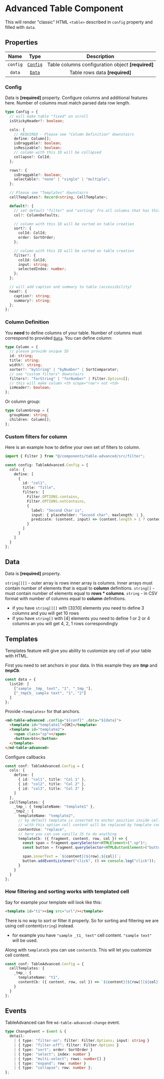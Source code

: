 # Advanced Table Component

This will render "classic" HTML `<table>` described in `config` property and filled with `data`.

## Properties

| Name     | Type                | Description                                       |
| :-------: | :------------------: | :------------------------------------------------:|
| `config` | [`Config`](#config) | Table columns configuration object **[required]** |
| `data`   | [`Data`](#data)     | Table rows data **[required]**                    |

### Config

Data is **[required]** property.
Configure columns and additional features here. Number of columns must match parsed data row length.

```ts
type Config = {
  // will make table "fixed" on scroll
  isStickyHeader?: boolean;

  cols: {
    // REQUIRED - Please see "Column Definition" downstairs
    define: Column[];
    isDraggable?: boolean;
    isResizable?: boolean;
    // column with this ID will be collapsed
    collapse?: ColId;
  };

  rows?: {
    isDraggable?: boolean;
    selectable?: "none" | "single" | "multiple";
  };

  // Please see "Templates" downstairs
  cellTemplates?: Record<string, CellTemplate>;

  default?: {
    // set default "filter" and "sorting" fro all columns that has this props undefined
    col?: ColumnDefaults;

    // column with this ID will be sorted on table creation
    sort?: {
      colId: ColId;
      order: SortOrder;
    };

    // column with this ID will be sorted on table creation
    filter?: {
      colId: ColId;
      input: string;
      selectedIndex: number;
    };
  };

  // will add caption and summary to table (accessibility)
  head?: {
    caption?: string;
    summary?: string;
  };
};
```

### Column Definition

You **need** to define columns of your table.
Number of columns must correspond to provided [`Data`](#data).
You can define column:

```ts
type Column = {
  // please provide unique ID
  id: string;
  title: string;
  width?: string;
  sorter?: "byString" | "byNumber" | SortComparator;
  // see "custom filters" downstairs
  filters?: "forString" | "forNumber" | Filter.Options[];
  // this will make column <th scope="row"> not <td>
  isHeader?: boolean;
};
```

Or column group:

```ts
type ColumnGroup = {
  groupName: string;
  children: Column[];
};
```

### Custom filters for column

Here is an example how to define your own set of filters to column.

```ts
import { Filter } from "@/components/table-advanced/src/filter"; 

const config: TableAdvanced.Config = {
  cols: {
    define: [
      {
        id: "col1",
        title: "Title",
        filters: [
          Filter.OPTIONS.contains,
          Filter.OPTIONS.notContains,
          {
            label: "Second Char is",
            input: { placeholder: "Second char", maxlength: 1 },
            predicate: (content, input) => (content.length > 1 ? content[1] == input : false)
          }
        ]
      }
    ]
  }
};
```

## Data

Data is **[required]** property.

`string[][]` - outer array is rows inner array is columns. Inner arrays must contain number of elements that is equal to **column** definitions.
`string[]` - must contain number of elements equal to **rows \* columns**.
`string` - in CSV format with number of columns equal to **column** definitions.

- if you have `string[][]` with [3][10] elements you need to define 3 columns and you will get 10 rows
- if you have `string[]` with [4] elements you need to define 1 or 2 or 4 columns an you will get 4, 2, 1 rows correspondingly

## Templates

Templates feature will give you ability to customize any cell of your table with HTML.

First you need to set anchors in your data.
In this example they are **_tmp_** and **_tmpCb_**.

```ts
const data = {
  list2d: [
    ["sample _tmp_ text", "1", "_tmp_"],
    ["_tmpCb_ sample text", "1", "2"]
  ]
};
```

Provide `<templates>` for that anchors.

```html
<md-table-advanced .config="${conf}" .data="${data}">
  <template id="template1">[OK]</template>
  <template id="template2">
    <span class="sp"></span>
    <button>btn</button>
  </template>
</md-table-advanced>
```

Configure callbacks

```ts
const conf: TableAdvanced.Config = {
  cols: {
    define: [
      { id: "col1", title: "Col 1" },
      { id: "col2", title: "Col 2" },
      { id: "col3", title: "Col 3" }
    ]
  },
  cellTemplates: {
    _tmp_: { templateName: "template1" },
    _tmp2_: {
      templateName: "template2",
      // by default template is inserted to anchor position inside cell text
      // with this option cell content will be replaced by template content
      contentUse: "replace",
      // here you can use vanilla JS to do anything
      templateCb: ({ fragment, content, row, col }) => {
        const span = fragment.querySelector<HTMLElement>(".sp")!;
        const button = fragment.querySelector<HTMLButtonElement>("button")!;

        span.innerText = `${content}[${row},${col}]`;
        button.addEventListener("click", () => console.log("click"));
      }
    }
  }
};
```

### How filtering and sorting works with templated cell

Say for example your template will look like this:

```html
<template id="t1"><img src="url"/></template>
```

There is no way to sort or filter it properly.
So for sorting and filtering we are using cell content(`string`) instead.

- for example you have `"sample _t1_ text"` cell content. `"sample text"` will be used.

Along with `templateCb` you can use `contentCb`. This will let you customize cell content.
```ts
const conf: TableAdvanced.Config = {
  cellTemplates: {
    _tmp_: {
      templateName: "t1",
      contentCb: ({ content, row, col }) => `${content}[${row}][${col}]`
    }
  }
};
```

## Events

TableAdvanced can fire `md-table-advanced-change` event.

```ts
type ChangeEvent = Event & {
  detail:
    | { type: "filter-on"; filter: Filter.Options; input: string }
    | { type: "filter-off"; filter: Filter.Options }
    | { type: "sort"; order: SortOrder }
    | { type: "select"; index: number }
    | { type: "multi-select"; rows: number[] }
    | { type: "expand"; row: number }
    | { type: "collapse"; row: number };
};
```
